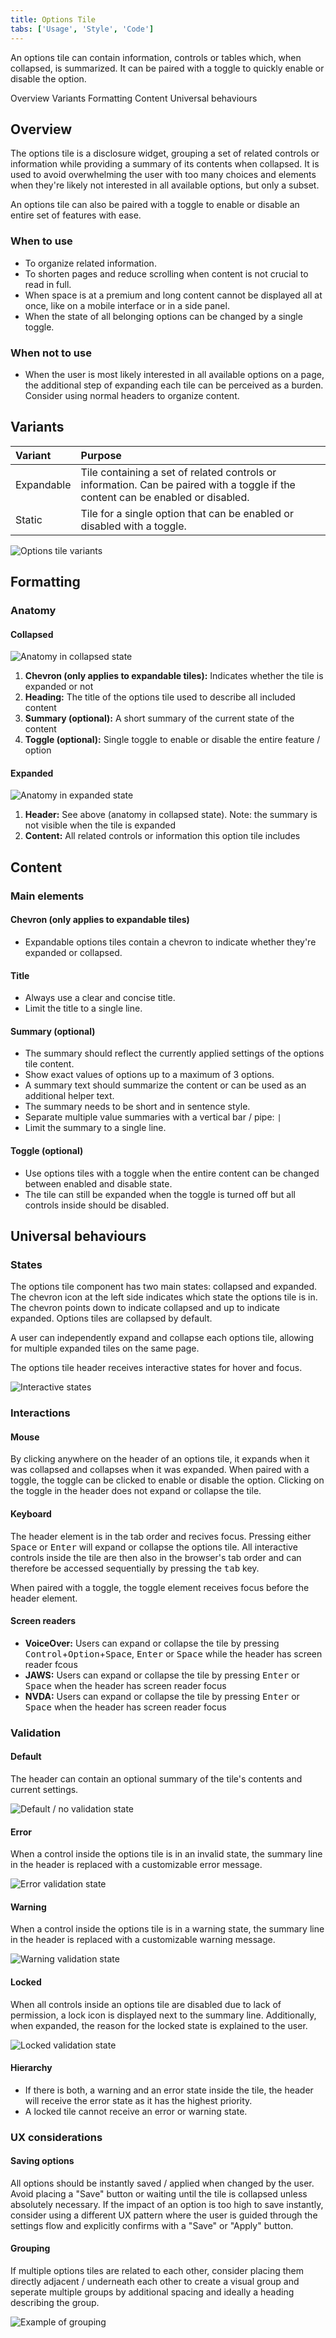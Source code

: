 ```yaml
---
title: Options Tile
tabs: ['Usage', 'Style', 'Code']
---
```


<PageDescription>

An options tile can contain information, controls or tables which, when collapsed, is summarized. It can be paired with a toggle to quickly enable or disable the option.

</PageDescription>

<AnchorLinks>
  <AnchorLink>Overview</AnchorLink>
  <AnchorLink>Variants</AnchorLink>
  <AnchorLink>Formatting</AnchorLink>
  <AnchorLink>Content</AnchorLink>
  <AnchorLink>Universal behaviours</AnchorLink>
</AnchorLinks>

## Overview

The options tile is a disclosure widget, grouping a set of related controls or information while providing a summary of its contents when collapsed. It is used to avoid overwhelming the user with too many choices and elements when they're likely not interested in all available options, but only a subset. 

An options tile can also be paired with a toggle to enable or disable an entire set of features with ease.

### When to use

- To organize related information.
- To shorten pages and reduce scrolling when content is not crucial to read in full.
- When space is at a premium and long content cannot be displayed all at once, like on a mobile interface or in a side panel.
- When the state of all belonging options can be changed by a single toggle.

### When not to use

- When the user is most likely interested in all available options on a page, the additional step of expanding each tile can be perceived as a burden. Consider using normal headers to organize content.

## Variants

| Variant | Purpose |
| :- | :- |
| Expandable | Tile containing a set of related controls or information. Can be paired with a toggle if the content can be enabled or disabled. |
| Static | Tile for a single option that can be enabled or disabled with a toggle. |

<Row>
  <Column colLg={8}>

![Options tile variants](images/variants.png)

  </Column>
</Row>

## Formatting

### Anatomy

#### Collapsed

<Row>
  <Column colLg={8}>

![Anatomy in collapsed state](images/anatomy-collapsed.png)

  </Column>
</Row>

1. **Chevron (only applies to expandable tiles):** Indicates whether the tile is expanded or not
2. **Heading:** The title of the options tile used to describe all included content
3. **Summary (optional):** A short summary of the current state of the content
4. **Toggle (optional):** Single toggle to enable or disable the entire feature / option

#### Expanded

<Row>
  <Column colLg={8}>

![Anatomy in expanded state](images/anatomy-expanded.png)

  </Column>
</Row>

1. **Header:** See above (anatomy in collapsed state). Note: the summary is not visible when the tile is expanded
2. **Content:** All related controls or information this option tile includes

## Content

### Main elements

#### Chevron (only applies to expandable tiles)
- Expandable options tiles contain a chevron to indicate whether they're expanded or collapsed.

#### Title
- Always use a clear and concise title.
- Limit the title to a single line.

#### Summary (optional)
- The summary should reflect the currently applied settings of the options tile content.
- Show exact values of options up to a maximum of 3 options.
- A summary text should summarize the content or can be used as an additional helper text.
- The summary needs to be short and in sentence style.
- Separate multiple value summaries with a vertical bar / pipe: `|`
- Limit the summary to a single line.

#### Toggle (optional)
- Use options tiles with a toggle when the entire content can be changed between enabled and disable state.
- The tile can still be expanded when the toggle is turned off but all controls inside should be disabled.

## Universal behaviours

### States

The options tile component has two main states: collapsed and expanded. The chevron icon at the left side indicates which state the options tile is in. The chevron points down to indicate collapsed and up to indicate expanded. Options tiles are collapsed by default.

A user can independently expand and collapse each options tile, allowing for multiple expanded tiles on the same page.

The options tile header receives interactive states for hover and focus.

<Row>
  <Column colLg={8}>

![Interactive states](images/states.png)

  </Column>
</Row>

### Interactions

#### Mouse
By clicking anywhere on the header of an options tile, it expands when it was collapsed and collapses when it was expanded.
When paired with a toggle, the toggle can be clicked to enable or disable the option. Clicking on the toggle in the header does not expand or collapse the tile.

#### Keyboard
The header element is in the tab order and recives focus. Pressing either <kbd>Space</kbd> or <kbd>Enter</kbd> will expand or collapse the options tile.
All interactive controls inside the tile are then also in the browser's tab order and can therefore be accessed sequentially by pressing the <kbd>tab</kbd> key.

When paired with a toggle, the toggle element receives focus before the header element.

#### Screen readers
- **VoiceOver:** Users can expand or collapse the tile by pressing <kbd>Control</kbd>+<kbd>Option</kbd>+<kbd>Space</kbd>, <kbd>Enter</kbd> or <kbd>Space</kbd> while the header has screen reader fcous
- **JAWS:** Users can expand or collapse the tile by pressing <kbd>Enter</kbd> or <kbd>Space</kbd> when the header has screen reader focus
- **NVDA:** Users can expand or collapse the tile by pressing <kbd>Enter</kbd> or <kbd>Space</kbd> when the header has screen reader focus

### Validation

#### Default
The header can contain an optional summary of the tile's contents and current settings.

<Row>
  <Column colLg={8}>

![Default / no validation state](images/validation-default.png)

  </Column>
</Row>

#### Error
When a control inside the options tile is in an invalid state, the summary line in the header is replaced with a customizable error message.

<Row>
  <Column colLg={8}>

![Error validation state](images/validation-error.png)

  </Column>
</Row>

#### Warning
When a control inside the options tile is in a warning state, the summary line in the header is replaced with a customizable warning message.

<Row>
  <Column colLg={8}>

![Warning validation state](images/validation-warning.png)

  </Column>
</Row>

#### Locked
When all controls inside an options tile are disabled due to lack of permission, a lock icon is displayed next to the summary line. Additionally, when expanded, the reason for the locked state is explained to the user.

<Row>
  <Column colLg={8}>

![Locked validation state](images/validation-locked.png)

  </Column>
</Row>

#### Hierarchy
- If there is both, a warning and an error state inside the tile, the header will receive the error state as it has the highest priority.
- A locked tile cannot receive an error or warning state.

### UX considerations

#### Saving options

All options should be instantly saved / applied when changed by the user. Avoid placing a "Save" button or waiting until the tile is collapsed unless absolutely necessary. If the impact of an option is too high to save instantly, consider using a different UX pattern where the user is guided through the settings flow and explicitly confirms with a "Save" or "Apply" button.

#### Grouping

If multiple options tiles are related to each other, consider placing them directly adjacent / underneath each other to create a visual group and seperate multiple groups by additional spacing and ideally a heading describing the group.

<Row>
  <Column colLg={12}>

![Example of grouping](images/ux-grouping.png)

  </Column>
</Row>
